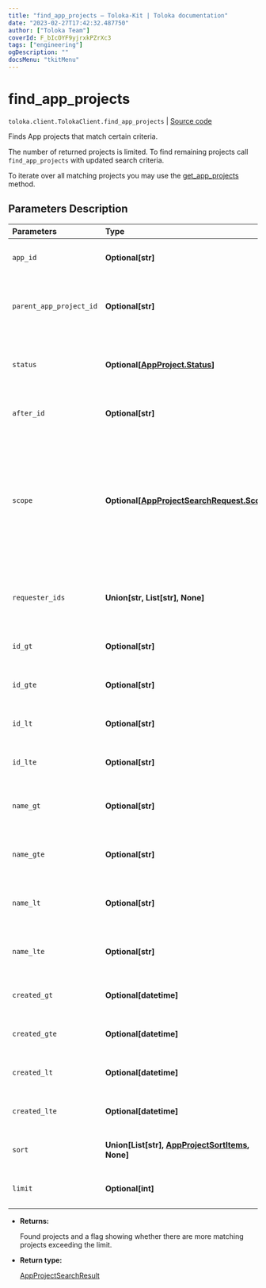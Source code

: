 ```yaml
---
title: "find_app_projects — Toloka-Kit | Toloka documentation"
date: "2023-02-27T17:42:32.487750"
author: ["Toloka Team"]
coverId: F_bIcOYF9yjrxkPZrXc3
tags: ["engineering"]
ogDescription: ""
docsMenu: "tkitMenu"
---
```


# find_app_projects
`toloka.client.TolokaClient.find_app_projects` | [Source code](https://github.com/Toloka/toloka-kit/blob/v1.1.4/src/client/__init__.py#L3550)

Finds App projects that match certain criteria.

The number of returned projects is limited. To find remaining projects call `find_app_projects` with updated search criteria.

To iterate over all matching projects you may use the [get_app_projects](/docs/toloka-kit/reference/toloka.client.TolokaClient.get_app_projects) method.

## Parameters Description

| Parameters | Type | Description |
| :----------| :----| :-----------|
`app_id`|**Optional\[str\]**|<p>Projects created using the solution with the specified ID.</p>
`parent_app_project_id`|**Optional\[str\]**|<p>Projects cloned from the project with the specified ID. Projects can be cloned in the web version of Toloka.</p>
`status`|**Optional\[[AppProject.Status](/docs/toloka-kit/reference/toloka.client.app.AppProject.Status)\]**|<p>App project status. Refer to the [AppProject.Status](/docs/toloka-kit/reference/toloka.client.app.AppProject.Status) page for more information on the available `status` values.</p>
`after_id`|**Optional\[str\]**|<p>The ID of a project used for cursor pagination.</p>
`scope`|**Optional\[[AppProjectSearchRequest.Scope](/docs/toloka-kit/reference/toloka.client.search_requests.AppProjectSearchRequest.Scope)\]**|<p>Values:</p> <ul> <li>`&#x27;MY&#x27;` — Projects created by you.</li> <li>`&#x27;COMPANY&#x27;` — Projects created by requesters from your company.</li> <li>`&#x27;REQUESTER_LIST&#x27;` — Projects created by requesters in the `requester_ids` list.</li> </ul>
`requester_ids`|**Union\[str, List\[str\], None\]**|<p>A list with requester IDs separated by a comma. Use the list with parameter `scope = REQUESTER_LIST`.</p>
`id_gt`|**Optional\[str\]**|<p>Projects with IDs greater than the specified value.</p>
`id_gte`|**Optional\[str\]**|<p>Projects with IDs greater than or equal to the specified value.</p>
`id_lt`|**Optional\[str\]**|<p>Projects with IDs less than the specified value.</p>
`id_lte`|**Optional\[str\]**|<p>Projects with IDs less than or equal to the specified value.</p>
`name_gt`|**Optional\[str\]**|<p>Projects with a name lexicographically greater than the specified value.</p>
`name_gte`|**Optional\[str\]**|<p>Projects with a name lexicographically greater than or equal to the specified value.</p>
`name_lt`|**Optional\[str\]**|<p>Projects with a name lexicographically less than the specified value.</p>
`name_lte`|**Optional\[str\]**|<p>Projects with a name lexicographically less than or equal to the specified value.</p>
`created_gt`|**Optional\[datetime\]**|<p>Projects created after the specified date.</p>
`created_gte`|**Optional\[datetime\]**|<p>Projects created after or on the specified date.</p>
`created_lt`|**Optional\[datetime\]**|<p>Projects created before the specified date.</p>
`created_lte`|**Optional\[datetime\]**|<p>Projects created before or on the specified date.</p>
`sort`|**Union\[List\[str\], [AppProjectSortItems](/docs/toloka-kit/reference/toloka.client.search_requests.AppProjectSortItems), None\]**|<p>The order and direction of sorting the results.</p>
`limit`|**Optional\[int\]**|<p>Returned projects limit. The maximum limit is 5000.</p>

* **Returns:**

  Found projects and a flag showing whether there are more matching projects exceeding the limit.

* **Return type:**

  [AppProjectSearchResult](/docs/toloka-kit/reference/toloka.client.search_results.AppProjectSearchResult)